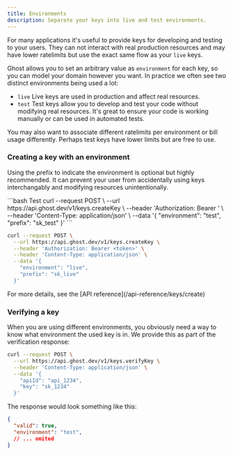 ```yaml
---
title: Environments 
description: Separate your keys into live and test environments.
---
```


For many applications it's useful to provide keys for developing and testing to your users. They can
not interact with real production resources and may have lower ratelimits but use the exact same
flow as your `live` keys.


Ghost allows you to set an arbitrary value as `environment` for each key, so you can model your
domain however you want. In practice we often see two distinct environments being used a lot:

- `live` Live keys are used in production and affect real resources.
- `test` Test keys allow you to develop and test your code without modifying real resources. It's
great to ensure your code is working manually or can be used in automated tests.

You may also want to associate different ratelimits per environment or bill usage differently. 
Perhaps test keys have lower limits but are free to use.


### Creating a key with an environment

Using the prefix to indicate the environment is optional but highly recommended. It can prevent
your user from accidentally using keys interchangably and modifying resources unintentionally.

<CodeGroup>
```bash Test
curl --request POST \
  --url https://api.ghost.dev/v1/keys.createKey \
  --header 'Authorization: Bearer <token>' \
  --header 'Content-Type: application/json' \
  --data '{
    "environment": "test",
    "prefix": "sk_test"
  }'
```

```bash Live
curl --request POST \
  --url https://api.ghost.dev/v1/keys.createKey \
  --header 'Authorization: Bearer <token>' \
  --header 'Content-Type: application/json' \
  --data '{
    "environment": "live",
    "prefix": "sk_live"
  }'
```
</CodeGroup>
For more details, see the [API reference](/api-reference/keys/create)




### Verifying a key

When you are using different environments, you obviously need a way to know what environment the
used key is in.
We provide this as part of the verification response:

```bash
curl --request POST \
  --url https://api.ghost.dev/v1/keys.verifyKey \
  --header 'Content-Type: application/json' \
  --data '{
    "apiId": "api_1234",
    "key": "sk_1234"
  }'
```
The response would look something like this:
```json
{
  "valid": true,
  "environment": "test",
  // ... omited
}

```
